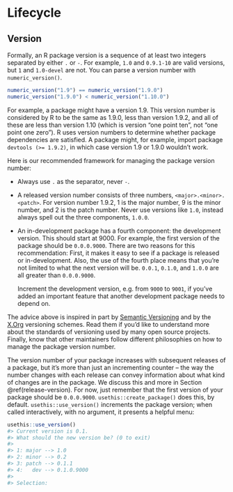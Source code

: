# Lifecycle

## Version {#description-version}

Formally, an R package version is a sequence of at least two integers separated by either `.` or `-`.
For example, `1.0` and `0.9.1-10` are valid versions, but `1` and `1.0-devel` are not.
You can parse a version number with `numeric_version()`.

```r
numeric_version("1.9") == numeric_version("1.9.0")
numeric_version("1.9.0") < numeric_version("1.10.0")
```

For example, a package might have a version 1.9.
This version number is considered by R to be the same as 1.9.0, less than version 1.9.2, and all of these are less than version 1.10 (which is version "one point ten", not "one point one zero").
R uses version numbers to determine whether package dependencies are satisfied.
A package might, for example, import package `devtools (>= 1.9.2)`, in which case version 1.9 or 1.9.0 wouldn't work.

Here is our recommended framework for managing the package version number:

* Always use `.` as the separator, never `-`.

* A released version number consists of three numbers, `<major>.<minor>.<patch>`. 
  For version number 1.9.2, 1 is the major number, 9 is the minor number, and 
  2 is the patch number.
  Never use versions like `1.0`, instead always spell out the three components,
  `1.0.0`.
  
* An in-development package has a fourth component: the development version.
  This should start at 9000.
  For example, the first version of the package should be `0.0.0.9000`.
  There are two reasons for this recommendation:
  First, it makes it easy to see if a package is released or in-development.
  Also, the use of the fourth place means that you're not limited to what the
  next version will be.
  `0.0.1`, `0.1.0`, and `1.0.0` are all greater than `0.0.0.9000`.
  
  Increment the development version, e.g. from `9000` to `9001`, if you've
  added an important feature that another development package needs to depend 
  on.

The advice above is inspired in part by [Semantic Versioning](https://semver.org) and by the [X.Org](https://www.x.org/releases/X11R7.7/doc/xorg-docs/Versions.html) versioning schemes.
Read them if you'd like to understand more about the standards of versioning used by many open source projects.
Finally, know that other maintainers follow different philosophies on how to manage the package version number.

The version number of your package increases with subsequent releases of a package, but it's more than just an incrementing counter -- the way the number changes with each release can convey information about what kind of changes are in the package.
We discuss this and more in Section \@ref(release-version).
For now, just remember that the first version of your package should be `0.0.0.9000`.
`usethis::create_package()` does this, by default.
`usethis::use_version()` increments the package version; when called interactively, with no argument, it presents a helpful menu:

```r
usethis::use_version()
#> Current version is 0.1.
#> What should the new version be? (0 to exit) 
#> 
#> 1: major --> 1.0
#> 2: minor --> 0.2
#> 3: patch --> 0.1.1
#> 4:   dev --> 0.1.0.9000
#> 
#> Selection: 
```